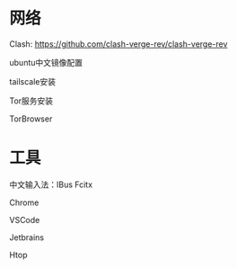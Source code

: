 # 网络

Clash: https://github.com/clash-verge-rev/clash-verge-rev

ubuntu中文镜像配置

tailscale安装

Tor服务安装

TorBrowser

# 工具

中文输入法：IBus Fcitx

Chrome

VSCode

Jetbrains

Htop